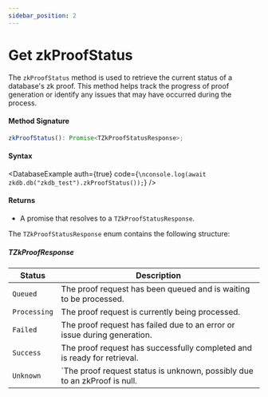 ```yaml
---
sidebar_position: 2
---
```



# Get zkProofStatus

The `zkProofStatus` method is used to retrieve the current status of a database's zk proof. This method helps track the progress of proof generation or identify any issues that may have occurred during the process.

#### Method Signature

```ts
zkProofStatus(): Promise<TZkProofStatusResponse>;
```

#### Syntax

<DatabaseExample
  auth={true}
  code={`\nconsole.log(await zkdb.db("zkdb_test").zkProofStatus());`}
/>

#### Returns

- A promise that resolves to a `TZkProofStatusResponse`.

The `TZkProofStatusResponse` enum contains the following structure:

##### **TZkProofResponse**

| **Status**   | **Description**                                                           |
| ------------ | ------------------------------------------------------------------------- |
| `Queued`     | The proof request has been queued and is waiting to be processed.         |
| `Processing` | The proof request is currently being processed.                           |
| `Failed`     | The proof request has failed due to an error or issue during generation.  |
| `Success`    | The proof request has successfully completed and is ready for retrieval.  |
| `Unknown`    | `The proof request status is unknown, possibly due to an zkProof is null. |
